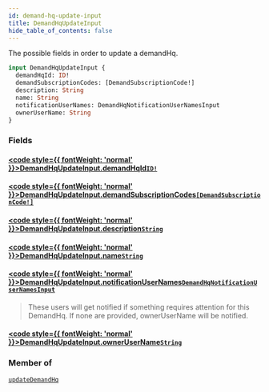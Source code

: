 ```yaml
---
id: demand-hq-update-input
title: DemandHqUpdateInput
hide_table_of_contents: false
---
```








The possible fields in order to update a demandHq.

```graphql
input DemandHqUpdateInput {
  demandHqId: ID!
  demandSubscriptionCodes: [DemandSubscriptionCode!]
  description: String
  name: String
  notificationUserNames: DemandHqNotificationUserNamesInput
  ownerUserName: String
}
```


### Fields

#### [<code style={{ fontWeight: 'normal' }}>DemandHqUpdateInput.<b>demandHqId</b></code>](#)<Bullet />[`ID!`](/demand/api/graphql-admin/reference/scalars/id) <Badge class="secondary" text="non-null"/> <Badge class="secondary" text="scalar"/>
> 
> 

#### [<code style={{ fontWeight: 'normal' }}>DemandHqUpdateInput.<b>demandSubscriptionCodes</b></code>](#)<Bullet />[`[DemandSubscriptionCode!]`](/demand/api/graphql-admin/reference/enums/demand-subscription-code) <Badge class="secondary" text="list"/> <Badge class="secondary" text="enum"/>
> 
> 

#### [<code style={{ fontWeight: 'normal' }}>DemandHqUpdateInput.<b>description</b></code>](#)<Bullet />[`String`](/demand/api/graphql-admin/reference/scalars/string) <Badge class="secondary" text="scalar"/>
> 
> 

#### [<code style={{ fontWeight: 'normal' }}>DemandHqUpdateInput.<b>name</b></code>](#)<Bullet />[`String`](/demand/api/graphql-admin/reference/scalars/string) <Badge class="secondary" text="scalar"/>
> 
> 

#### [<code style={{ fontWeight: 'normal' }}>DemandHqUpdateInput.<b>notificationUserNames</b></code>](#)<Bullet />[`DemandHqNotificationUserNamesInput`](/demand/api/graphql-admin/reference/inputs/demand-hq-notification-user-names-input) <Badge class="secondary" text="input"/>
> These users will get notified if something requires attention for this DemandHq.
If none are provided, ownerUserName will be notified.
> 

#### [<code style={{ fontWeight: 'normal' }}>DemandHqUpdateInput.<b>ownerUserName</b></code>](#)<Bullet />[`String`](/demand/api/graphql-admin/reference/scalars/string) <Badge class="secondary" text="scalar"/>
> 
> 



### Member of

[`updateDemandHq`](/demand/api/graphql-admin/reference/mutations/update-demand-hq)  <Badge class="secondary" text="mutation"/>



